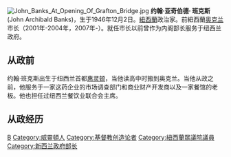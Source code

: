 [[File:John_Banks_At_Opening_Of_Grafton_Bridge.jpg|thumb]]
'''约翰·亚奇伯德· 班克斯'''(John Archibald Banks)，生于1946年12月2日。[[紐西蘭|紐西蘭]]政治家。前紐西蘭[[奥克兰|奥克兰]]市长（2001年-2004年，2007年-）。就任市长以前曾作为内阁部长服务于纽西兰政府。

== 从政前 ==
约翰·班克斯出生于纽西兰首都[[惠灵顿|惠灵顿]]，当他读高中时搬到奥克兰。当他从政之前，他服务于一家这药企业的市场调查部门和商业财产开发商以及一家餐馆的老板。他也担任过纽西兰餐饮业联合会主席。

== 从政经历 ==

{{start box}}
{{succession box|[[凯瑟琳·弗莱彻|凯瑟琳·弗莱彻]]|[[迪克·哈伯德|迪克·哈伯德]]|[[奥克兰市长|奥克兰市长]]|2001-2004}}
{{end box}}


{{Authority control}}
{{NewZealand-bio-stub}}

[[Category:奧克蘭市長|B]]
[[Category:威靈頓人|Category:威靈頓人]]
[[Category:基督教创造论者|Category:基督教创造论者]]
[[Category:紐西蘭眾議院議員|Category:紐西蘭眾議院議員]]
[[Category:新西兰政府部长|Category:新西兰政府部长]]